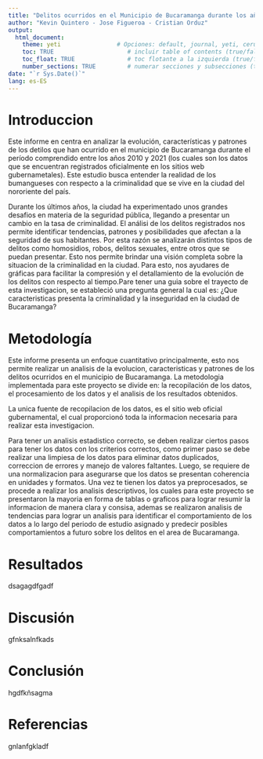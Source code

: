 ---
title: "Delitos ocurridos en el Municipio de Bucaramanga durante los años 2010 al 2021"
author: "Kevin Quintero - Jose Figueroa - Cristian Orduz"
output: 
  html_document: 
    theme: yeti                # Opciones: default, journal, yeti, cerulean, darkly
    toc: TRUE                     # incluir table of contents (true/false)
    toc_float: TRUE               # toc flotante a la izquierda (true/false)
    number_sections: TRUE         # numerar secciones y subsecciones (true/false)
date: "`r Sys.Date()`"
lang: es-ES
---


# Introduccion

Este informe en centra en analizar la evolución, características y patrones de los detilos que han ocurrido en el municipio de Bucaramanga durante el período comprendido entre los años 2010 y 2021 (los cuales son los datos que se encuentran registrados oficialmente en los sitios web gubernametales). Este estudio busca entender la realidad de los bumangueses con respecto a la criminalidad que se vive en la ciudad del nororiente del país.

Durante los últimos años, la ciudad ha experimentado unos grandes desafios en materia de la seguridad pública, llegando a presentar un cambio en la tasa de criminalidad. El análisi de los delitos registrados nos permite identificar tendencias, patrones y posibilidades que afectan a la seguridad de sus habitantes. Por esta razón se analizarán distintos tipos de delitos como homosidios, robos, delitos sexuales, entre otros que se puedan presentar. Esto nos permite brindar una visión completa sobre la situacion de la criminalidad en la ciudad. Para esto, nos ayudares de gráficas para facilitar la compresión y el detallamiento de la evolución de los delitos con respecto al tiempo.Pare tener una guia sobre el trayecto de esta investigacion, se estableció una pregunta general la cual es: ¿Que caracteristicas presenta la criminalidad y la inseguridad en la ciudad de Bucaramanga?


# Metodología

Este informe presenta un enfoque cuantitativo principalmente, esto nos permite realizar un analisis de la evolucion, caracteristicas y patrones de los delitos ocurridos en el municipio de Bucaramanga. La metodologia implementada para este proyecto se divide en: la recopilación de los datos, el procesamiento de los datos y el analisis de los resultados obtenidos.

La unica fuente de recopilacion de los datos, es el sitio web oficial gubernamental, el cual proporcionó toda la informacion necesaria para realizar esta investigacion.

Para tener un analisis estadistico correcto, se deben realizar ciertos pasos para tener los datos con los criterios correctos, como primer paso se debe realizar una limpiesa de los datos para eliminar datos duplicados, correccion de errores y manejo de valores faltantes. Luego, se requiere de una normalizacion para asegurarse que los datos se presentan coherencia en unidades y formatos. Una vez te tienen los datos ya preprocesados, se procede a realizar los analisis descriptivos, los cuales para este proyecto se presentaron la mayoria en forma de tablas o graficos para lograr resumir la informacion de manera clara y consisa, ademas se realizaron analisis de tendencias para lograr un analisis para identificar el comportamiento de los datos a lo largo del periodo de estudio asignado y predecir posibles comportamientos a futuro sobre los delitos en el area de Bucaramanga.

# Resultados

dsagagdfgadf

# Discusión

gfnksalnfkads

# Conclusión

hgdfkñsagma

# Referencias

gnlanfgkladf

